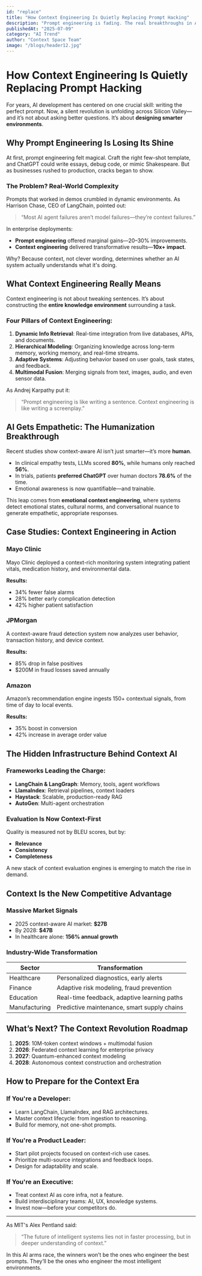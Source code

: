 ```yaml
---
id: "replace"
title: "How Context Engineering Is Quietly Replacing Prompt Hacking"
description: "Prompt engineering is fading. The real breakthroughs in AI now come from context engineering—the discipline of designing intelligent, adaptive environments where LLMs can access, organize, and reason over the right information. "
publishedAt: "2025-07-09"
category: "AI Trend"
author: "Context Space Team"
image: "/blogs/header12.jpg"
---
```



# How Context Engineering Is Quietly Replacing Prompt Hacking

For years, AI development has centered on one crucial skill: writing the perfect prompt. Now, a silent revolution is unfolding across Silicon Valley—and it’s not about asking better questions. It’s about **designing smarter environments**.

## Why Prompt Engineering Is Losing Its Shine

At first, prompt engineering felt magical. Craft the right few-shot template, and ChatGPT could write essays, debug code, or mimic Shakespeare. But as businesses rushed to production, cracks began to show.

### The Problem? Real-World Complexity

Prompts that worked in demos crumbled in dynamic environments. As Harrison Chase, CEO of LangChain, pointed out:
> “Most AI agent failures aren’t model failures—they’re context failures.”

In enterprise deployments:
- **Prompt engineering** offered marginal gains—20–30% improvements.
- **Context engineering** delivered transformative results—**10x+ impact**.

Why? Because context, not clever wording, determines whether an AI system actually understands what it's doing.

## What Context Engineering Really Means

Context engineering is not about tweaking sentences. It’s about constructing the **entire knowledge environment** surrounding a task.

### Four Pillars of Context Engineering:
1. **Dynamic Info Retrieval**: Real-time integration from live databases, APIs, and documents.
2. **Hierarchical Modeling**: Organizing knowledge across long-term memory, working memory, and real-time streams.
3. **Adaptive Systems**: Adjusting behavior based on user goals, task states, and feedback.
4. **Multimodal Fusion**: Merging signals from text, images, audio, and even sensor data.

As Andrej Karpathy put it:
> “Prompt engineering is like writing a sentence. Context engineering is like writing a screenplay.”


## AI Gets Empathetic: The Humanization Breakthrough

Recent studies show context-aware AI isn’t just smarter—it’s more **human**.

- In clinical empathy tests, LLMs scored **80%**, while humans only reached **56%**.
- In trials, patients **preferred ChatGPT** over human doctors **78.6%** of the time.
- Emotional awareness is now quantifiable—and trainable.

This leap comes from **emotional context engineering**, where systems detect emotional states, cultural norms, and conversational nuance to generate empathetic, appropriate responses.


## Case Studies: Context Engineering in Action

### Mayo Clinic

Mayo Clinic deployed a context-rich monitoring system integrating patient vitals, medication history, and environmental data.

**Results:**
- 34% fewer false alarms
- 28% better early complication detection
- 42% higher patient satisfaction

### JPMorgan

A context-aware fraud detection system now analyzes user behavior, transaction history, and device context.

**Results:**
- 85% drop in false positives
- $200M in fraud losses saved annually

### Amazon

Amazon’s recommendation engine ingests 150+ contextual signals, from time of day to local events.

**Results:**
- 35% boost in conversion
- 42% increase in average order value


## The Hidden Infrastructure Behind Context AI

### Frameworks Leading the Charge:
- **LangChain & LangGraph**: Memory, tools, agent workflows
- **LlamaIndex**: Retrieval pipelines, context loaders
- **Haystack**: Scalable, production-ready RAG
- **AutoGen**: Multi-agent orchestration

### Evaluation Is Now Context-First

Quality is measured not by BLEU scores, but by:
- **Relevance**
- **Consistency**
- **Completeness**

A new stack of context evaluation engines is emerging to match the rise in demand.

## Context Is the New Competitive Advantage

### Massive Market Signals

- 2025 context-aware AI market: **$27B**
- By 2028: **$47B**
- In healthcare alone: **156% annual growth**

### Industry-Wide Transformation

| Sector            | Transformation                                    |
|-------------------|---------------------------------------------------|
| Healthcare         | Personalized diagnostics, early alerts           |
| Finance            | Adaptive risk modeling, fraud prevention         |
| Education          | Real-time feedback, adaptive learning paths      |
| Manufacturing      | Predictive maintenance, smart supply chains      |



## What’s Next? The Context Revolution Roadmap

1. **2025**: 10M-token context windows + multimodal fusion
2. **2026**: Federated context learning for enterprise privacy
3. **2027**: Quantum-enhanced context modeling
4. **2028**: Autonomous context construction and orchestration



## How to Prepare for the Context Era

### If You're a Developer:
- Learn LangChain, LlamaIndex, and RAG architectures.
- Master context lifecycle: from ingestion to reasoning.
- Build for memory, not one-shot prompts.

### If You're a Product Leader:
- Start pilot projects focused on context-rich use cases.
- Prioritize multi-source integrations and feedback loops.
- Design for adaptability and scale.

### If You're an Executive:
- Treat context AI as core infra, not a feature.
- Build interdisciplinary teams: AI, UX, knowledge systems.
- Invest now—before your competitors do.


---

As MIT's Alex Pentland said:
> “The future of intelligent systems lies not in faster processing, but in deeper understanding of context.”

In this AI arms race, the winners won’t be the ones who engineer the best prompts.
They’ll be the ones who engineer the most intelligent environments.
